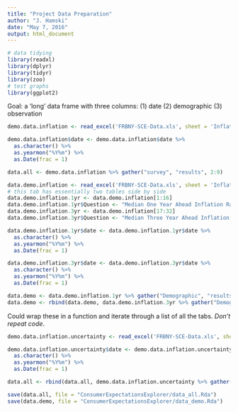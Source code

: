 ```yaml
---
title: "Project Data Preparation"
author: "J. Hamski"
date: "May 7, 2016"
output: html_document
---
```


```r
# data tidying
library(readxl)
library(dplyr)
library(tidyr)
library(zoo)
# test graphs
library(ggplot2)
```

Goal: a 'long' data frame with three columns:
(1) date (2) demographic (3) observation

```r
demo.data.inflation <- read_excel('FRBNY-SCE-Data.xls', sheet = 'Inflation expectations', na = "NA", skip = 3)

demo.data.inflation$date <- demo.data.inflation$date %>%
  as.character() %>%
  as.yearmon("%Y%m") %>%
  as.Date(frac = 1) 
```

```r
data.all <- demo.data.inflation %>% gather("survey", "results", 2:9)
```

```r
data.demo.inflation <- read_excel('FRBNY-SCE-Data.xls', sheet = 'Inflation expectations Demo', na = "NA", skip = 3)
# this tab has essentially two tables side by side
data.demo.inflation.1yr <- data.demo.inflation[1:16]
data.demo.inflation.1yr$Question <- "Median One Year Ahead Inflation Rate Expectation"
data.demo.inflation.3yr <- data.demo.inflation[17:32]
data.demo.inflation.3yr$Question <- "Median Three Year Ahead Inflation Rate Expectation"

data.demo.inflation.1yr$date <- data.demo.inflation.1yr$date %>%
  as.character() %>%
  as.yearmon("%Y%m") %>%
  as.Date(frac = 1)

data.demo.inflation.3yr$date <- data.demo.inflation.3yr$date %>%
  as.character() %>%
  as.yearmon("%Y%m") %>%
  as.Date(frac = 1)
```

```r
data.demo <- data.demo.inflation.1yr %>% gather("Demographic", "results", 2:16)
data.demo <- rbind(data.demo, data.demo.inflation.3yr %>% gather("Demographic", "results", 2:16))
```

Could wrap these in a function and iterate through a list of all the tabs. *Don't repeat code*.
```r
demo.data.inflation.uncertainty <- read_excel('FRBNY-SCE-Data.xls', sheet = 'Inflation uncertainty', na = "NA", skip = 3)

demo.data.inflation.uncertainty$date <- demo.data.inflation.uncertainty$date %>%
  as.character() %>%
  as.yearmon("%Y%m") %>%
  as.Date(frac = 1) 
```

```r
data.all <- rbind(data.all, demo.data.inflation.uncertainty %>% gather("survey", "results", 2:3))
```

```r
save(data.all, file = "ConsumerExpectationsExplorer/data_all.Rda")
save(data.demo, file = "ConsumerExpectationsExplorer/data_demo.Rda")

```

